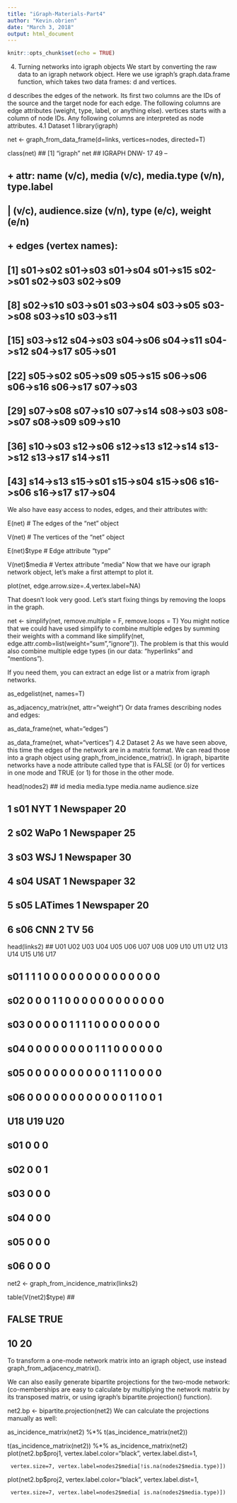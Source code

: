 ```yaml
---
title: "iGraph-Materials-Part4"
author: "Kevin.obrien"
date: "March 3, 2018"
output: html_document
---
```


```r
knitr::opts_chunk$set(echo = TRUE)
```


4. Turning networks into igraph objects
We start by converting the raw data to an igraph network object. Here we use igraph's graph.data.frame function, which takes two data frames: d and vertices.

d describes the edges of the network. Its first two columns are the IDs of the source and the target node for each edge. The following columns are edge attributes (weight, type, label, or anything else).
vertices starts with a column of node IDs. Any following columns are interpreted as node attributes.
4.1 Dataset 1
library(igraph)



net <- graph_from_data_frame(d=links, vertices=nodes, directed=T) 

class(net)
## [1] "igraph"
net
## IGRAPH DNW- 17 49 -- 

## + attr: name (v/c), media (v/c), media.type (v/n), type.label

## | (v/c), audience.size (v/n), type (e/c), weight (e/n)

## + edges (vertex names):

##  [1] s01->s02 s01->s03 s01->s04 s01->s15 s02->s01 s02->s03 s02->s09

##  [8] s02->s10 s03->s01 s03->s04 s03->s05 s03->s08 s03->s10 s03->s11

## [15] s03->s12 s04->s03 s04->s06 s04->s11 s04->s12 s04->s17 s05->s01

## [22] s05->s02 s05->s09 s05->s15 s06->s06 s06->s16 s06->s17 s07->s03

## [29] s07->s08 s07->s10 s07->s14 s08->s03 s08->s07 s08->s09 s09->s10

## [36] s10->s03 s12->s06 s12->s13 s12->s14 s13->s12 s13->s17 s14->s11

## [43] s14->s13 s15->s01 s15->s04 s15->s06 s16->s06 s16->s17 s17->s04
We also have easy access to nodes, edges, and their attributes with:

E(net)       # The edges of the "net" object

V(net)       # The vertices of the "net" object

E(net)$type  # Edge attribute "type"

V(net)$media # Vertex attribute "media"
Now that we have our igraph network object, let's make a first attempt to plot it.

plot(net, edge.arrow.size=.4,vertex.label=NA)


That doesn't look very good. Let's start fixing things by removing the loops in the graph.

net <- simplify(net, remove.multiple = F, remove.loops = T) 
You might notice that we could have used simplify to combine multiple edges by summing their weights with a command like  simplify(net, edge.attr.comb=list(weight="sum","ignore")). The problem is that this would also combine multiple edge types (in our data: "hyperlinks" and "mentions").

If you need them, you can extract an edge list or a matrix from igraph networks.

as_edgelist(net, names=T)

as_adjacency_matrix(net, attr="weight")
Or data frames describing nodes and edges:

as_data_frame(net, what="edges")

as_data_frame(net, what="vertices")
4.2 Dataset 2
As we have seen above, this time the edges of the network are in a matrix format. We can read those into a graph object using  graph_from_incidence_matrix(). In igraph, bipartite networks have a node attribute called type that is FALSE (or 0) for vertices in one mode and TRUE (or 1) for those in the other mode.

head(nodes2)
##    id   media media.type media.name audience.size

## 1 s01     NYT          1  Newspaper            20

## 2 s02    WaPo          1  Newspaper            25

## 3 s03     WSJ          1  Newspaper            30

## 4 s04    USAT          1  Newspaper            32

## 5 s05 LATimes          1  Newspaper            20

## 6 s06     CNN          2         TV            56
head(links2)
##     U01 U02 U03 U04 U05 U06 U07 U08 U09 U10 U11 U12 U13 U14 U15 U16 U17

## s01   1   1   1   0   0   0   0   0   0   0   0   0   0   0   0   0   0

## s02   0   0   0   1   1   0   0   0   0   0   0   0   0   0   0   0   0

## s03   0   0   0   0   0   1   1   1   1   0   0   0   0   0   0   0   0

## s04   0   0   0   0   0   0   0   0   1   1   1   0   0   0   0   0   0

## s05   0   0   0   0   0   0   0   0   0   0   1   1   1   0   0   0   0

## s06   0   0   0   0   0   0   0   0   0   0   0   0   1   1   0   0   1

##     U18 U19 U20

## s01   0   0   0

## s02   0   0   1

## s03   0   0   0

## s04   0   0   0

## s05   0   0   0

## s06   0   0   0
net2 <- graph_from_incidence_matrix(links2)

table(V(net2)$type)
## 

## FALSE  TRUE 

##    10    20
To transform a one-mode network matrix into an igraph object, use instead graph_from_adjacency_matrix().

We can also easily generate bipartite projections for the two-mode network: (co-memberships are easy to calculate by multiplying the network matrix by its transposed matrix, or using igraph's bipartite.projection() function).

net2.bp <- bipartite.projection(net2)
We can calculate the projections manually as well:

   as_incidence_matrix(net2)  %*% t(as_incidence_matrix(net2)) 

 t(as_incidence_matrix(net2)) %*%   as_incidence_matrix(net2)
plot(net2.bp$proj1, vertex.label.color="black", vertex.label.dist=1,

     vertex.size=7, vertex.label=nodes2$media[!is.na(nodes2$media.type)])


plot(net2.bp$proj2, vertex.label.color="black", vertex.label.dist=1,

     vertex.size=7, vertex.label=nodes2$media[ is.na(nodes2$media.type)])


